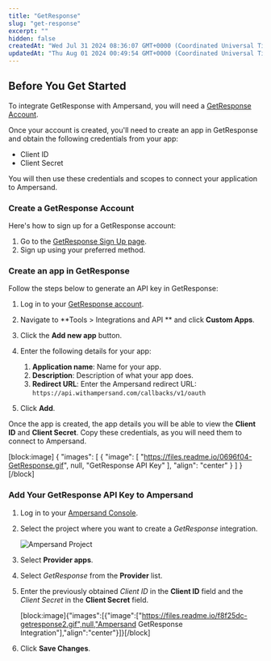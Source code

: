 ```yaml
---
title: "GetResponse"
slug: "get-response"
excerpt: ""
hidden: false
createdAt: "Wed Jul 31 2024 08:36:07 GMT+0000 (Coordinated Universal Time)"
updatedAt: "Thu Aug 01 2024 00:49:54 GMT+0000 (Coordinated Universal Time)"
---
```

## Before You Get Started

To integrate GetResponse with Ampersand, you will need a [GetResponse Account](https://www.getresponse.com/).

Once your account is created, you'll need to create an app in GetResponse and obtain the following credentials from your app:

- Client ID
- Client Secret

You will then use these credentials and scopes to connect your application to Ampersand.

### Create a GetResponse Account

Here's how to sign up for a GetResponse account:

1. Go to the [GetResponse Sign Up page](https://www.getresponse.com/start-free?version=centered&pageinfo=homepage).
2. Sign up using your preferred method.

### Create an app in GetResponse

Follow the steps below to generate an API key in GetResponse:

1. Log in to your [GetResponse account](https://app.getresponse.com/login).

2. Navigate to **Tools > Integrations and API ** and click **Custom Apps**. 

3. Click the **Add new app** button.

4. Enter the following details for your app:
   1. **Application name**: Name for your app.
   2. **Description**: Description of what your app does. 
   3. **Redirect URL**: Enter the Ampersand redirect URL: `https://api.withampersand.com/callbacks/v1/oauth`

5. Click **Add**.

Once the app is created, the app details you will be able to view the **Client ID** and **Client Secret**. Copy these credentials, as you will need them to connect to Ampersand.

[block:image]
{
  "images": [
    {
      "image": [
        "https://files.readme.io/0696f04-GetResponse.gif",
        null,
        "GetResponse API Key"
      ],
      "align": "center"
    }
  ]
}
[/block]


### Add Your GetResponse API Key to Ampersand

1. Log in to your [Ampersand Console](https://console.withampersand.com).

2. Select the project where you want to create a _GetResponse_ integration.

   ![Ampersand Project](https://files.readme.io/dd47b7a-Ampersand.png)

3. Select **Provider apps**.

4. Select _GetResponse_ from the **Provider** list.

5. Enter the previously obtained _Client ID_ in the **Client ID** field and the _Client Secret_ in the **Client Secret** field.

   [block:image]{"images":[{"image":["https://files.readme.io/f8f25dc-getresponse2.gif",null,"Ampersand GetResponse Integration"],"align":"center"}]}[/block]

6. Click **Save Changes**.
